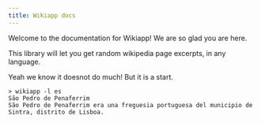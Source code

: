 ```yaml
---
title: Wikiapp docs
---
```


Welcome to the documentation for Wikiapp! We are so glad you are here.

This library will let you get random wikipedia page excerpts, in any language.

Yeah we know it doesnot do much! But it is a start.

```
> wikiapp -l es
São Pedro de Penaferrim
São Pedro de Penaferrim era una freguesia portuguesa del municipio de
Sintra, distrito de Lisboa.

```